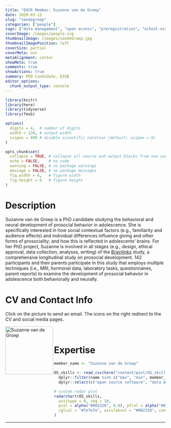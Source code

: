 ```yaml
---
title: "OSCR Member: Suzanne van de Groep"
date: 2020-03-12
slug: "vandegroep"
categories: ["people"]
tags: ["data management", "open access", "preregistration", "school-essb"] # top 3 categories + unique + school
coverImage: /images/people.svg
thumbnailImage: /images/vandeGroep.jpg
thumbnailImagePosition: left
coverSize: partial
coverMeta: out
metaAlignment: center
showMeta: true
comments: true
showActions: true
summary: PhD Candidate, ESSB
editor_options: 
  chunk_output_type: console
---
```


```r

library(knitr)
library(here)
library(tidyverse)
library(fmsb)

options(
  digits = 4,  # number of digits
  width = 120, # output width
  scipen = 999 # disable scientific notation (default: scipen = 0)
)

opts_chunk$set(
  collapse = TRUE, # collapse all source and output blocks from one code chunk into a single block
  echo = FALSE,    # no code
  warning = FALSE, # no package warnings
  message = FALSE, # no package messages
  fig.width = 6,   # figure width
  fig.height = 6   # figure height
)

```

# Description

Suzanne van de Groep is a PhD candidate studying the behavioral and neural development of prosocial behavior in adolescence. She is specifically interested in how social contextual factors (e.g., familiarity and audience effects) and individual differences influence giving and other forms of prosociality; and how this is reflected in adolescents’ brains. For her PhD project, Suzanne is involved in all stages (e.g., design, ethical approval, data collection, analyses, writing) of the [Brainlinks](https://juniorhersenen.nl/onderzoeken/brainlinks/) study, a comprehensive longitudinal study on prosocial development. 142 participants and their parents participate in this study that employs multiple techniques (i.e., MRI, hormonal data, laboratory tasks, questionnaires, parent reports) to examine the development of prosocial behavior in adolescence both behaviorally and neurally. 

# CV and Contact Info

Click on the picture to send an email. The icons on the right redirect to the CV and social media pages.

<!-- EMAIL -->
<p>
  <a href="mailto:svdgroep70@gmail.com">
  <img border="0" alt="Suzanne van de Groep" src="/images/vandeGroep.jpg" width="150" height="150" align="left">
  </a>
</p>

<!-- CV -->
<p align="center">
  <a href="https://www.linkedin.com/in/suzanne-van-de-groep-84732068/" class="fa fa-file fa-2x" style="color:#00B969;">
  </a>
</p>

<!-- TWITTER -->
<p align="center">
  <a href="https://twitter.com/SuzannevdGroep" class="fa fa-twitter fa-2x">
  </a>
</p>

<!-- RESEARCHGATE -->
<p align="center">
  <a href="https://www.researchgate.net/profile/Suzanne_Van_De_Groep" class="ai ai-researchgate fa-2x" style="color:#000000;">
  </a>
</p>

<BR>

# Expertise

```r

member_name <- "Suzanne van de Groep"

OS_skills <- read_csv(here("content/post/OS_skills.csv")) %>%
  dplyr::filter(name %in% c("max", "min", member_name)) %>%
  dplyr::select(c("open source software", "data management", "data sharing", "reproducible analysis", "preregistration", "open access"))

# custom radar plot
radarchart(OS_skills,
  axistype = 0, seg = 10,
  pcol = alpha("#002328", 0.8), pfcol = alpha("#00B969", 0.6), plwd = 4, centerzero = TRUE, # polygon
  cglcol = "#7e7e7e", axislabcol = "#002328", caxislabels = seq(0, 10, 2), cglwd = 0.8 # grid
)

```

***



